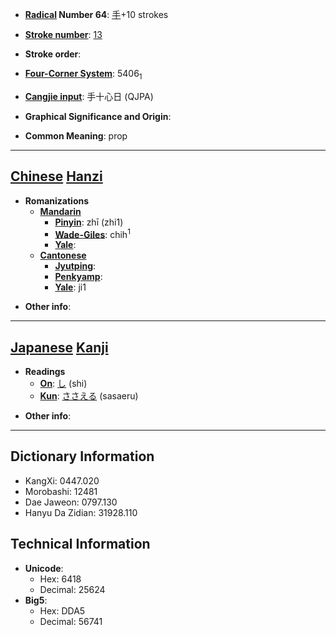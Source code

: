 * '''[[Wiktionary:Chinese radical index| Radical]] Number 64''': [[Wiktionary:Chinese radical index 手|手]]+10 strokes

* '''[[Wiktionary:Chinese total strokes index|Stroke number]]''': [[Wiktionary:Chinese total strokes index 13|13]]

* '''Stroke order''': 

* '''[[Wiktionary:Chinese four corner index|Four-Corner System]]''': 5406<sub>1</sub>

* '''[[Wiktionary:Chinese Cangjie index|Cangjie input]]''': 手十心日 (QJPA)

* '''Graphical Significance and Origin''': 

* '''Common Meaning''': prop

----

== [[Chinese]] [[Hanzi]] ==

* '''Romanizations'''
** '''[[Mandarin]]'''
*** '''[[Pinyin]]''': zhī (zhi1)
*** '''[[Wade-Giles]]''': chih<sup>1</sup>
*** '''[[Yale]]''': 
** '''[[Cantonese]]'''
*** '''[[Jyutping]]''':
*** '''[[Penkyamp]]''': 
*** '''[[Yale]]''': ji1

* '''Other info''': 

----

== [[Japanese]] [[Kanji]] ==

* '''Readings'''
** '''[[On]]''': [[し]] (shi)
** '''[[Kun]]''': [[ささえる]] (sasaeru)

* '''Other info''':  

----

== Dictionary Information ==

* KangXi: 0447.020
* Morobashi: 12481
* Dae Jaweon: 0797.130
* Hanyu Da Zidian: 31928.110

== Technical Information ==

* '''Unicode''':
** Hex: 6418
** Decimal: 25624
* '''Big5''':
** Hex: DDA5
** Decimal: 56741